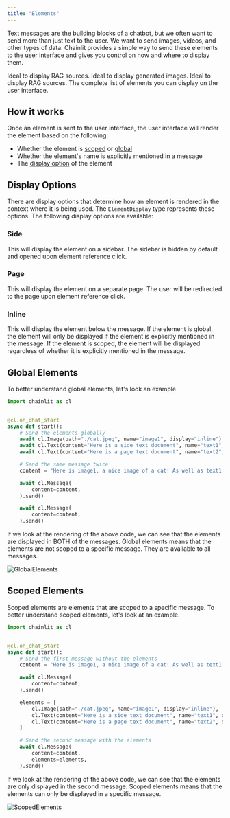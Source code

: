 ```yaml
---
title: "Elements"
---
```


Text messages are the building blocks of a chatbot, but we often want to send more than just text to the user. We want to send images, videos, and other types of data. Chainlit provides a simple way to send these elements to the user interface and gives you control on how and where to display them.

<CardGroup cols={2}>
  <Card
    title="Text Element"
    icon="text"
    color="#ea5a0c"
    href="/api-reference/elements/text"
  >
    Ideal to display RAG sources.
  </Card>
  <Card
    title="Image Element"
    icon="image"
    color="#0285c7"
    href="/api-reference/elements/image"
  >
    Ideal to display generated images.
  </Card>
  <Card
    title="PDF Element"
    icon="file-pdf"
    color="#16a34a"
    href="/api-reference/elements/pdf"
  >
    Ideal to display RAG sources.
  </Card>
  <Card
    title="More Elements"
    icon="wind"
    color="#dc2626"
    href="/api-reference/elements"
  >
    The complete list of elements you can display on the user interface.
  </Card>
</CardGroup>

## How it works

Once an element is sent to the user interface, the user interface will render the element based on the following:

- Whether the element is [scoped](#scoped-elements) or [global](#global-elements)
- Whether the element's name is explicitly mentioned in a message
- The [display option](#display-options) of the element

## Display Options

There are display options that determine how an element is rendered in the context where it is being used. The `ElementDisplay` type represents these options. The following display options are available:

### Side

This will display the element on a sidebar. The sidebar is hidden by default and opened upon element reference click.

### Page

This will display the element on a separate page. The user will be redirected to the page upon element reference click.

### Inline

This will display the element below the message. If the element is global, the element will only be displayed if the element is explicitly mentioned in the message. If the element is scoped, the element will be displayed regardless of whether it is explicitly mentioned in the message.

## Global Elements

To better understand global elements, let's look an example.

```python Code Example
import chainlit as cl


@cl.on_chat_start
async def start():
    # Send the elements globally
    await cl.Image(path="./cat.jpeg", name="image1", display="inline").send()
    await cl.Text(content="Here is a side text document", name="text1", display="side").send()
    await cl.Text(content="Here is a page text document", name="text2", display="page").send()

    # Send the same message twice
    content = "Here is image1, a nice image of a cat! As well as text1 and text2!"

    await cl.Message(
        content=content,
    ).send()

    await cl.Message(
        content=content,
    ).send()
```

If we look at the rendering of the above code, we can see that the elements are displayed in BOTH of the messages.
Global elements means that the elements are not scoped to a specific message. They are available to all messages.

![GlobalElements](/images/global-elements.png)

## Scoped Elements

Scoped elements are elements that are scoped to a specific message. To better understand scoped elements, let's look at an example.

```python Code Example
import chainlit as cl


@cl.on_chat_start
async def start():
    # Send the first message without the elements
    content = "Here is image1, a nice image of a cat! As well as text1 and text2!"

    await cl.Message(
        content=content,
    ).send()

    elements = [
        cl.Image(path="./cat.jpeg", name="image1", display="inline"),
        cl.Text(content="Here is a side text document", name="text1", display="side"),
        cl.Text(content="Here is a page text document", name="text2", display="page"),
    ]

    # Send the second message with the elements
    await cl.Message(
        content=content,
        elements=elements,
    ).send()
```

If we look at the rendering of the above code, we can see that the elements are only displayed in the second message.
Scoped elements means that the elements can only be displayed in a specific message.

![ScopedElements](/images/scoped-elements.png)
